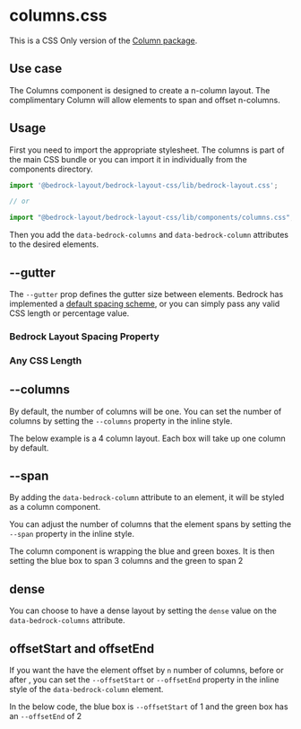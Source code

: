 

<Meta title="CSS Only/components/columns.css" />

# columns.css

This is a CSS Only version of the [Column package](/?path=/docs/components-columns--api).

## Use case

The Columns component is designed to create a n-column layout. The complimentary Column will allow elements to span and offset n-columns.

## Usage

First you need to import the appropriate stylesheet. The columns is part of the main CSS bundle or you can import it in individually from the components directory.

```javascript
import '@bedrock-layout/bedrock-layout-css/lib/bedrock-layout.css';

// or

import "@bedrock-layout/bedrock-layout-css/lib/components/columns.css";
```

Then you add the `data-bedrock-columns` and `data-bedrock-column` attributes to the desired elements.

## --gutter

The `--gutter` prop defines the gutter size between elements. Bedrock has implemented a [default spacing scheme](css-only-components-spacing-properties-css--page), or you can simply pass any valid CSS length or percentage value.

<Preview withToolbar withSource="open">
  <Story name="--gutter">
    <h3>Bedrock Layout Spacing Property</h3>
    <div
      data-bedrock-columns
      style={{ "--gutter": "var(--space-md)", "--columns": 4 }}
    >
      <Box />
      <Box />
      <Box />
      <Box />
      <Box />
      <Box />
      <Box />
    </div>
    <h3>Any CSS Length</h3>
    <div data-bedrock-columns style={{ "--gutter": "2rem", "--columns": 4 }}>
      <Box />
      <Box />
      <Box />
      <Box />
      <Box />
      <Box />
      <Box />
    </div>
  </Story>
</Preview>

## --columns

By default, the number of columns will be one. You can set the number of columns by setting the `--columns` property in the inline style.

The below example is a 4 column layout. Each box will take up one column by default.

<Preview withToolbar withSource="open">
  <Story name="--columns">
    <div
      data-bedrock-columns
      style={{ "--gutter": "var(--space-md)", "--columns": 4 }}
    >
      <Box />
      <Box />
      <Box />
      <Box />
      <Box />
      <Box />
      <Box />
    </div>
  </Story>
</Preview>

## --span

By adding the `data-bedrock-column` attribute to an element, it will be styled as a column component.

You can adjust the number of columns that the element spans by setting the `--span` property in the inline style.

The column component is wrapping the blue and green boxes. It is then setting the blue box to span 3 columns and the green to span 2

<Preview withToolbar withSource="open">
  <Story name="--span">
    <div data-bedrock-columns style={{ "--gutter": "1rem", "--columns": 4 }}>
      <Box />
      <Box />
      <div data-bedrock-column style={{ "--span": 3 }}>
        <Box style={{ background: "blue" }} />
      </div>
      <div data-bedrock-column style={{ "--span": 2 }}>
        <Box style={{ background: "green" }} />
      </div>
      <Box />
      <Box />
      <Box />
    </div>
  </Story>
</Preview>

## dense

You can choose to have a dense layout by setting the `dense` value on the `data-bedrock-columns` attribute.

<Preview withToolbar withSource="open">
  <Story name="dense">
    <div
      data-bedrock-columns="dense"
      style={{ "--gutter": "1rem", "--columns": 4 }}
    >
      <Box />
      <Box />
      <div data-bedrock-column style={{ "--span": 3 }}>
        <Box style={{ background: "blue" }} />
      </div>
      <div data-bedrock-column style={{ "--span": 2 }}>
        <Box style={{ background: "green" }} />
      </div>
      <Box />
      <Box />
      <Box />
    </div>
  </Story>
</Preview>

## offsetStart and offsetEnd

If you want the have the element offset by `n` number of columns, before or after , you can set the `--offsetStart` or `--offsetEnd` property in the inline style of the `data-bedrock-column` element.

In the below code, the blue box is `--offsetStart` of 1 and the green box has an `--offsetEnd` of 2

<Preview withToolbar withSource="open">
  <Story name="offsetStart and offsetEnd">
    <div data-bedrock-columns style={{ "--gutter": "1rem", "--columns": 4 }}>
      <Box />
      <Box />
      <div data-bedrock-column style={{ "--offsetStart": 1 }}>
        <Box style={{ background: "blue" }} />
      </div>
      <div data-bedrock-column style={{ "--offsetEnd": 2 }}>
        <Box style={{ background: "green" }} />
      </div>
      <Box />
      <Box />
      <Box />
    </div>
  </Story>
</Preview>
